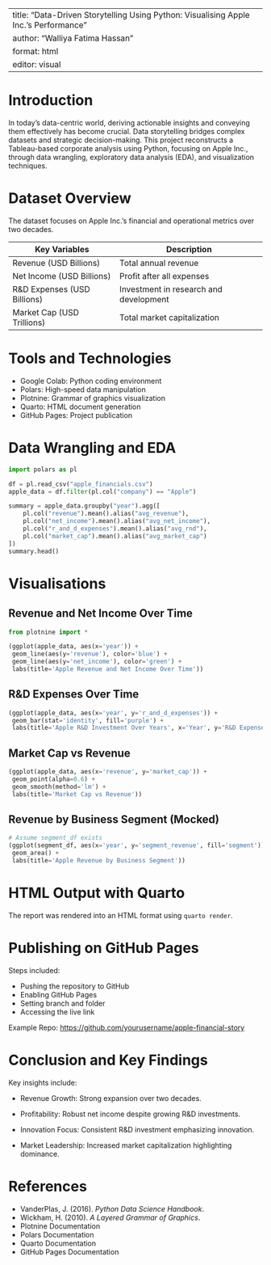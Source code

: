 
---
title: "Data-Driven Storytelling Using Python: Visualising Apple Inc.'s Performance"
author: "Walliya Fatima Hassan"
format: html
editor: visual
---

# Introduction

In today's data-centric world, deriving actionable insights and conveying them effectively has become crucial. Data storytelling bridges complex datasets and strategic decision-making. This project reconstructs a Tableau-based corporate analysis using Python, focusing on Apple Inc., through data wrangling, exploratory data analysis (EDA), and visualization techniques.

# Dataset Overview

The dataset focuses on Apple Inc.'s financial and operational metrics over two decades.

| Key Variables | Description |
| --- | --- |
| Revenue (USD Billions) | Total annual revenue |
| Net Income (USD Billions) | Profit after all expenses |
| R&D Expenses (USD Billions) | Investment in research and development |
| Market Cap (USD Trillions) | Total market capitalization |

# Tools and Technologies

- Google Colab: Python coding environment
- Polars: High-speed data manipulation
- Plotnine: Grammar of graphics visualization
- Quarto: HTML document generation
- GitHub Pages: Project publication

# Data Wrangling and EDA

```python
import polars as pl

df = pl.read_csv("apple_financials.csv")
apple_data = df.filter(pl.col("company") == "Apple")

summary = apple_data.groupby("year").agg([
    pl.col("revenue").mean().alias("avg_revenue"),
    pl.col("net_income").mean().alias("avg_net_income"),
    pl.col("r_and_d_expenses").mean().alias("avg_rnd"),
    pl.col("market_cap").mean().alias("avg_market_cap")
])
summary.head()
```

# Visualisations

## Revenue and Net Income Over Time

```python
from plotnine import *

(ggplot(apple_data, aes(x='year')) +
 geom_line(aes(y='revenue'), color='blue') +
 geom_line(aes(y='net_income'), color='green') +
 labs(title='Apple Revenue and Net Income Over Time'))
```

## R&D Expenses Over Time

```python
(ggplot(apple_data, aes(x='year', y='r_and_d_expenses')) +
 geom_bar(stat='identity', fill='purple') +
 labs(title='Apple R&D Investment Over Years', x='Year', y='R&D Expenses'))
```

## Market Cap vs Revenue

```python
(ggplot(apple_data, aes(x='revenue', y='market_cap')) +
 geom_point(alpha=0.6) +
 geom_smooth(method='lm') +
 labs(title='Market Cap vs Revenue'))
```

## Revenue by Business Segment (Mocked)

```python
# Assume segment_df exists
(ggplot(segment_df, aes(x='year', y='segment_revenue', fill='segment')) +
 geom_area() +
 labs(title='Apple Revenue by Business Segment'))
```

# HTML Output with Quarto

The report was rendered into an HTML format using `quarto render`.

# Publishing on GitHub Pages

Steps included:

- Pushing the repository to GitHub
- Enabling GitHub Pages
- Setting branch and folder
- Accessing the live link

Example Repo: [https://github.com/yourusername/apple-financial-story](https://github.com/yourusername/apple-financial-story)

# Conclusion and Key Findings

Key insights include:

- Revenue Growth: Strong expansion over two decades.

- Profitability: Robust net income despite growing R&D investments.

- Innovation Focus: Consistent R&D investment emphasizing innovation.

- Market Leadership: Increased market capitalization highlighting dominance.

# References

- VanderPlas, J. (2016). *Python Data Science Handbook*.
- Wickham, H. (2010). *A Layered Grammar of Graphics*.
- Plotnine Documentation
- Polars Documentation
- Quarto Documentation
- GitHub Pages Documentation
